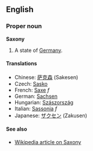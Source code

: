 ==English==
===Proper noun===
'''Saxony'''

#A state of [[Germany]].

====Translations====
*Chinese: [[萨克森]] (Sakesen)
*Czech: [[Sasko]]
*French: [[Saxe]] ''f''
*German: [[Sachsen]]
*Hungarian: [[Szászország]]
*Italian: [[Sassonia]] ''f''
*Japanese: [[ザクセン]] (Zakusen)

====See also====
*[[w:Saxony|Wikipedia article on Saxony]]